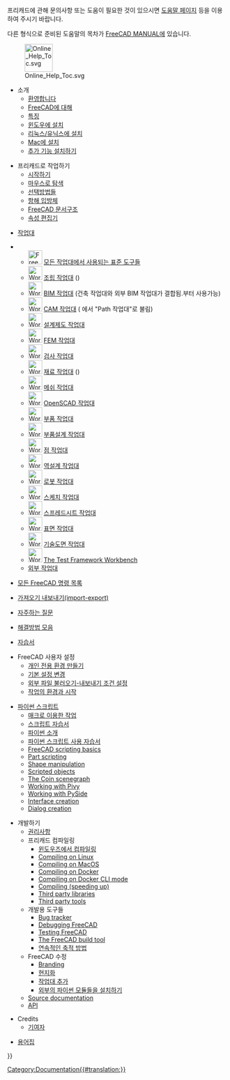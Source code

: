 <languages/>

프리캐드에 관해 문의사항 또는 도움이 필요한 것이 있으시면 [[Help|도움말 페이지]] 등을 이용하여 주시기 바랍니다.

다른 형식으로 준비된 도움말의 목차가 [[Manual:Introduction/ko|FreeCAD MANUAL]]에 있습니다.

[[File:Online Help Toc.svg|64px]]

* 소개
**[[Online Help Startpage/ko| 환영합니다]]
** [[About FreeCAD/ko|FreeCAD에 대해]]
** [[Feature list/ko|특징]]
** [[Installing_on_Windows/ko|윈도우에 설치]]
** [[Installing_on_Linux/ko|리눅스/유닉스에 설치]]
** [[Installing_on_Mac/ko|Mac에 설치]]
** [[Installing_additional_components/ko|추가 기능 설치하기]]

* 프리캐드로 작업하기
** [[Getting_started/ko|시작하기]]
** [[Mouse_navigation|마우스로 탐색]]
** [[Selection_methods|선택방법들]]
** [[Navigation_Cube/ko|항해 입방체]]
** [[Document_structure/ko|FreeCAD 문서구조]]
** [[Property_editor/ko|속성 편집기]]

* [[Workbenches/ko|작업대]]
<!--Please keep this list consistent with User_hub and Workbenches and Manual:The_FreeCAD_Interface-->
** [[Image:Freecad.svg|32px]] [[Std_Base/ko|모든 작업대에서 사용되는 표준 도구들]]
** [[Image:Workbench_Assembly.svg|32px]] [[Assembly_Workbench/ko|조립 작업대]] ({{Version|1.0}})
** [[Image:Workbench_BIM.svg|32px]] [[BIM_Workbench/ko|BIM 작업대]] (건축 작업대와 외부 BIM 작업대가 결합됨.{{VersionMinus|0.21}}부터 사용가능)
** [[Image:Workbench_CAM.svg|32px]] [[CAM_Workbench/ko|CAM 작업대]] ( {{VersionMinus|0.21}}에서 "Path 작업대"로 불림)
** [[Image:Workbench_Draft.svg|32px]] [[Draft_Workbench/ko|설계제도 작업대]]
** [[Image:Workbench_FEM.svg|32px]] [[FEM_Workbench/ko|FEM 작업대]]
** [[Image:Workbench_Inspection.svg|32px]] [[Inspection_Workbench/ko|검사 작업대]]
** [[Image:Workbench_Material.svg|32px]] [[Material_Workbench/ko|재료 작업대]] ({{Version|1.0}})
** [[Image:Workbench_Mesh.svg|32px]] [[Mesh_Workbench/ko|메쉬 작업대]]
** [[Image:Workbench_OpenSCAD.svg|32px]] [[OpenSCAD_Workbench/ko|OpenSCAD 작업대]]
** [[Image:Workbench_Part.svg|32px]] [[Part_Workbench/ko|부품 작업대]]
** [[Image:Workbench_PartDesign.svg|32px]] [[PartDesign_Workbench/ko|부품설계 작업대]]
** [[Image:Workbench_Points.svg|32px]] [[Points_Workbench/ko|점 작업대]]
** [[Image:Workbench_Reverse_Engineering.svg|32px]] [[Reverse_Engineering_Workbench/ko|역설계 작업대]]
** [[Image:Workbench_Robot.svg|32px]] [[Robot_Workbench/ko|로봇 작업대]]
** [[Image:Workbench_Sketcher.svg|32px]] [[Sketcher_Workbench/ko|스케치 작업대]]
** [[Image:Workbench_Spreadsheet.svg|32px]] [[Spreadsheet_Workbench/ko|스프레드시트 작업대]]
** [[Image:Workbench_Surface.svg|32px]] [[Surface_Workbench/ko|표면 작업대]]
** [[Image:Workbench_TechDraw.svg|32px]] [[TechDraw_Workbench/ko|기술도면 작업대]]
** [[Image:Workbench_Test.svg|32px]] [[Testing|The Test Framework Workbench]]
** [[External_workbenches/ko|외부 작업대]]

* [[List_of_Commands|모든 FreeCAD 명령 목록]]

* [[Import_Export/ko|가져오기 내보내기(import-export)]]

* [[Frequently_asked_questions/ko|자주하는 질문]]

* [[Workarounds/ko|해결방법 모음]]

* [[Tutorials/ko|자습서]]

* FreeCAD 사용자 설정
** [[Interface_Customization|개인 전용 환경 만들기]]
** [[Preferences_Editor|기본 설정 변경]]
** [[Import_Export_Preferences|외부 파일 불러오기-내보내기 조건 설정]]
** [[Start_up_and_Configuration|작업의 환경과 시작]]

* [[Scripting_and_macros|파이썬 스크립트]]
** [[Macros|매크로 이용한 작업]]
** [[Scripts|스크립트 자습서]]
** [[Introduction_to_Python|파이썬 소개]]
** [[Python_scripting_tutorial|파이썬 스크립트 사용 자습서]]
** [[FreeCAD_Scripting_Basics|FreeCAD scripting basics]]
** [[Part_scripting|Part scripting]]
** [[Topological_data_scripting|Shape manipulation]]
** [[Scripted_objects|Scripted objects]]
** [[Scenegraph|The Coin scenegraph]]
** [[Pivy|Working with Pivy]]
** [[PySide|Working with PySide]]
** [[Interface_creation|Interface creation]]
** [[Dialog_creation|Dialog creation]]

* 개발하기
** [[License|권리사항]]
** 프리캐드 컴파일링
*** [[Compile_on_Windows|윈도우즈에서 컴파일링]]
*** [[Compile_on_Linux|Compiling on Linux]]
*** [[Compile_on_MacOS|Compiling on MacOS]]
*** [[Compile_on_Docker|Compiling on Docker]]
*** [[FreeCAD_Docker_CLI_mode|Compiling on Docker CLI mode]]
*** [[Compiling_(Speeding_up)|Compiling (speeding up)]]
*** [[Third_Party_Libraries|Third party libraries]]
*** [[Third_Party_Tools|Third party tools]]
** 개발용 도구들
*** [[Tracker|Bug tracker]]
*** [[Debugging|Debugging FreeCAD]]
*** [[Testing|Testing FreeCAD]]
*** [[FreeCAD_Build_Tool|The FreeCAD build tool]]
*** [[Continuous_Integration|연속적인 축적 방법]]
** FreeCAD 수정 
*** [[Branding|Branding]] 
*** [[Localisation/ko|현지화]]
*** [[Workbench_creation/ko|작업대 추가]]
*** [[Extra_python_modules|외부의 파이썬 모듈들을 설치하기]]
** [[Source_documentation|Source documentation]]
** [https://www.freecadweb.org/api/ API]

* Credits
**[[Contributors|기여자]]

*[[Glossary/ko|용어집]]


{{Userdocnavi{{#translation:}}}}
[[Category:Documentation{{#translation:}}]]